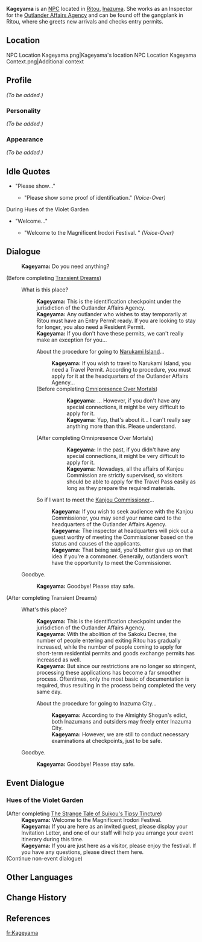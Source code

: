 {{Meta
<!-- REMOVE THIS TEMPLATE AFTER ADDING MISSING INFO -->
|missing_NPC_profile  = yes
}}
{{Character Infobox
|type             = NPC
|image            = NPC Kageyama.png
|realname         = 
|region           = Inazuma
|affiliation      = Outlander Affairs Agency
|title            = Inspector
|voiceEN          = {{w|Brittany Lauda}}<ref>Twitter: [https://twitter.com/BrittanyLaudaVO/status/1417880556545662977 EN VA Self Announcement]</ref>
|voiceCN          = 
|voiceJP          = 
|dialoguereward   = 
}}
'''Kageyama''' {{Lang|ja=蔭山}} is an [[NPC]] located in [[Ritou]], [[Inazuma]]. She works as an Inspector for the [[Outlander Affairs Agency]] and can be found off the gangplank in Ritou, where she greets new arrivals and checks entry permits.

==Location==
<gallery hideaddbutton="true" captionalign="center">
NPC Location Kageyama.png|Kageyama's location
NPC Location Kageyama Context.png|Additional context
</gallery>

==Profile==
<!-- detailed story/lore information goes here -->
''(To be added.)''

===Personality===
''(To be added.)''

===Appearance===
''(To be added.)''

==Idle Quotes==
*"Please show..."
**{{A|VO Kageyama 01.ogg}} "Please show some proof of identification." ''(Voice-Over)''

;During Hues of the Violet Garden
* "Welcome..."
** {{A|VO Kageyama 01 (Irodori).ogg}} "Welcome to the Magnificent Irodori Festival. " ''(Voice-Over)''

==Dialogue==
{{Dialogue start}}
:'''Kageyama:''' Do you need anything?

;(Before completing [[Transient Dreams]])
:{{DIcon}} What is this place?
::'''Kageyama:''' This is the identification checkpoint under the jurisdiction of the Outlander Affairs Agency.
::'''Kageyama:''' Any outlander who wishes to stay temporarily at Ritou must have an Entry Permit ready. If you are looking to stay for longer, you also need a Resident Permit.
::'''Kageyama:''' If you don't have these permits, we can't really make an exception for you...
::{{DIcon}} About the procedure for going to [[Narukami Island]]...
:::'''Kageyama:''' If you wish to travel to Narukami Island, you need a Travel Permit. According to procedure, you must apply for it at the headquarters of the Outlander Affairs Agency...
::;(Before completing [[Omnipresence Over Mortals]])
::::'''Kageyama:''' ... However, if you don't have any special connections, it might be very difficult to apply for it.
::::'''Kageyama:''' Yup, that's about it... I can't really say anything more than this. Please understand.
::;(After completing Omnipresence Over Mortals)
::::'''Kageyama:''' In the past, if you didn't have any special connections, it might be very difficult to apply for it.
::::'''Kageyama:''' Nowadays, all the affairs of Kanjou Commission are strictly supervised, so visitors should be able to apply for the Travel Pass easily as long as they prepare the required materials.
::{{DIcon}} So if I want to meet the [[Hiiragi Shinsuke|Kanjou Commissioner]]...
:::'''Kageyama:''' If you wish to seek audience with the Kanjou Commissioner, you may send your name card to the headquarters of the Outlander Affairs Agency.
:::'''Kageyama:''' The inspector at headquarters will pick out a guest worthy of meeting the Commissioner based on the status and causes of the applicants.
:::'''Kageyama:''' That being said, you'd better give up on that idea if you're a commoner. Generally, outlanders won't have the opportunity to meet the Commissioner.
:{{DIcon}} Goodbye.
::'''Kageyama:''' Goodbye! Please stay safe.

;(After completing Transient Dreams)
:{{DIcon}} What's this place?
::'''Kageyama:''' This is the identification checkpoint under the jurisdiction of the Outlander Affairs Agency.
::'''Kageyama:''' With the abolition of the Sakoku Decree, the number of people entering and exiting Ritou has gradually increased, while the number of people coming to apply for short-term residential permits and goods exchange permits has increased as well.
::'''Kageyama:''' But since our restrictions are no longer so stringent, processing these applications has become a far smoother process. Oftentimes, only the most basic of documentation is required, thus resulting in the process being completed the very same day.
::{{DIcon}} About the procedure for going to Inazuma City...
:::'''Kageyama:''' According to the Almighty Shogun's edict, both Inazumans and outsiders may freely enter Inazuma City.
:::'''Kageyama:''' However, we are still to conduct necessary examinations at checkpoints, just to be safe.
:{{DIcon}} Goodbye.
::'''Kageyama:''' Goodbye! Please stay safe.
{{Dialogue end}}

==Event Dialogue==
===Hues of the Violet Garden===
{{Dialogue start}}
;(After completing [[The Strange Tale of Suikou's Tipsy Tincture]])
:'''Kageyama:''' Welcome to the Magnificent Irodori Festival.
:'''Kageyama:''' If you are here as an invited guest, please display your Invitation Letter, and one of our staff will help you arrange your event itinerary during this time.
:'''Kageyama:''' If you are just here as a visitor, please enjoy the festival. If you have any questions, please direct them here.
;(Continue non-event dialogue)
{{Dialogue end}}

==Other Languages==
{{Other Languages|default_hidden = 1
|en      = Kageyama
|zhs     = 荫山
|zhs_rm  = Yīnshān
|zht     = 蔭山
|zht_rm  = Yīnshān
|ja      = 蔭山
|ja_rm   = Kageyama
|ko      = 카게야마
|ko_rm   = Kageyama
|es      = Kageyama
|fr      = Kageyama
|ru      = Кагэяма
|th      = Kageyama
|vi      = Kageyama
|de      = Kageyama
|id      = Kageyama
|pt      = Kageyama
}}

==Change History==
{{Change History|2.0}}

==References==
{{Reflist}}

[[fr:Kageyama]]